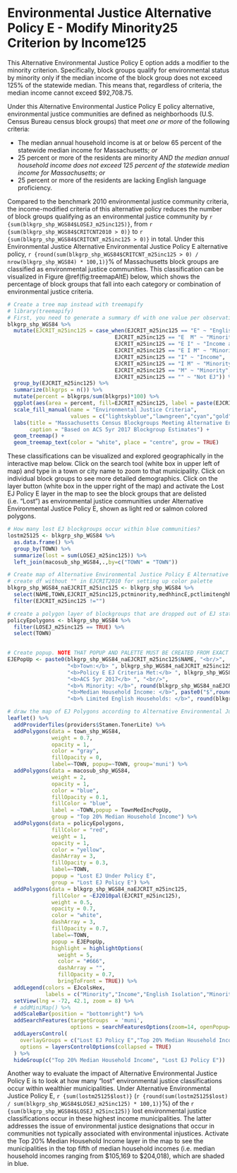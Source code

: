 # Environmental Justice Alternative Policy E - Modify Minority25 Criterion by Income125

This Alternative Environmental Justice Policy E option adds a modifier to the minority criterion. Specifically, block groups qualify for environmental status by minority only if the median income of the block group does not exceed 125% of the statewide median. This means that, regardless of criteria, the median income cannot exceed \$92,708.75. 

Under this Alternative Environmental Justice Policy E policy alternative, environmental justice communities are defined as neighborhoods (U.S. Census Bureau census block groups) that meet *one or more* of the following criteria: 

* The median annual household income is at or below 65 percent of the statewide median income for Massachusetts; *or*
* 25 percent or more of the residents are minority *AND the median annual household income does not exceed 125 percent of the statewide median income for Massachusetts*; *or*
* 25 percent or more of the residents are lacking English language proficiency.

Compared to the benchmark 2010 environmental justice community criteria, the income-modified criteria of this alternative policy reduces the number of block groups qualifying as an environmental justice community by `r {sum(blkgrp_shp_WGS84$LOSEJ_m25inc125)}`, from `r {sum(blkgrp_shp_WGS84$CRITCNT2010 > 0)}` to `r {sum(blkgrp_shp_WGS84$CRITCNT_m25inc125 > 0)}` in total. Under this Environmental Justice Alternative Environmental Justice Policy E alternative policy, `r {round(sum(blkgrp_shp_WGS84$CRITCNT_m25inc125 > 0) / nrow(blkgrp_shp_WGS84) * 100,1)}`% of Massachusetts block groups are classified as environmental justice communities. This classification can be visualized in Figure \@ref(fig:treemapAltE) below, which shows the percentage of block groups that fall into each category or combination of environmental justice criteria.

```r
# Create a tree map instead with treemapify
# library(treemapify)
# First, you need to generate a summary df with one value per observation or EJ criterion
blkgrp_shp_WGS84 %>% 
  mutate(EJCRIT_m25inc125 = case_when(EJCRIT_m25inc125 == "E" ~ "English Isolation",
                                  EJCRIT_m25inc125 == "E  M" ~ "Minority and English Isolation", 
                                  EJCRIT_m25inc125 == "E I" ~ "Income and English Isolation",
                                  EJCRIT_m25inc125 == "E I M" ~ "Minority, Income, and English Isolation",
                                  EJCRIT_m25inc125 == "I" ~ "Income",
                                  EJCRIT_m25inc125 == "I M" ~ "Minority and Income",
                                  EJCRIT_m25inc125 == "M" ~ "Minority",
                                  EJCRIT_m25inc125 == "" ~ "Not EJ")) %>% 
  group_by(EJCRIT_m25inc125) %>% 
  summarize(blkgrps = n()) %>% 
  mutate(percent = blkgrps/sum(blkgrps)*100) %>% 
  ggplot(aes(area = percent, fill=EJCRIT_m25inc125, label = paste(EJCRIT_m25inc125,paste(round(percent,1),"%"),sep="\n"))) + 
  scale_fill_manual(name = "Environmental Justice Criteria", 
                    values = c("lightskyblue","lawngreen","cyan","gold","deeppink","darkgreen","navyblue","gray88")) +
  labs(title = "Massachusetts Census Blockgroups Meeting Alternative Environmental Justice Policy E Criteria",
       caption = "Based on ACS 5yr 2017 Blockgroup Estimates") +
  geom_treemap() + 
  geom_treemap_text(color = "white", place = "centre", grow = TRUE)
```

These classifications can be visualized and explored geographically in the interactive map below. Click on the search tool (white box in upper left of map) and type in a town or city name to zoom to that municipality. Click on individual block groups to see more detailed demographics. Click on the layer button (white box in the upper right of the map) and activate the Lost EJ Policy E layer in the map to see the block groups that are delisted (i.e. "Lost") as environmental justice communities under Alternative Environmental Justice Policy E, shown as light red or salmon colored polygons. 

```r
# How many lost EJ blockgroups occur within blue communities?
lostm25125 <- blkgrp_shp_WGS84 %>% 
  as.data.frame() %>% 
  group_by(TOWN) %>% 
  summarize(lost = sum(LOSEJ_m25inc125)) %>% 
  left_join(macosub_shp_WGS84,.,by=c("TOWN" = "TOWN"))

# Create map of Alternative Environmental Justice Policy E Alternative EJ Policy polygons across state
# create df without "" in EJCRIT2010 for setting up color palette
blkgrp_shp_WGS84_naEJCRIT_m25inc125 <- blkgrp_shp_WGS84 %>%
  select(NAME,TOWN,EJCRIT_m25inc125,pctminority,medhhincE,pctlimitenghh) %>% 
  filter(EJCRIT_m25inc125 !="")

# create a polygon layer of blockgroups that are dropped out of EJ status by criteria change
policyEpolygons <- blkgrp_shp_WGS84 %>% 
  filter(LOSEJ_m25inc125 == TRUE) %>% 
  select(TOWN)
  

# Create popup. NOTE THAT POPUP AND PALETTE MUST BE CREATED FROM EXACT SAME DF AS USED IN leaflet() MAP. OTHERWISE, POPUPS WILL SHOW UP IN THE WRONG LOCATION!
EJEPopUp <- paste0(blkgrp_shp_WGS84_naEJCRIT_m25inc125$NAME, "<br/>",
                   "<b>Town:</b> ", blkgrp_shp_WGS84_naEJCRIT_m25inc125$TOWN, "<br/>",
                   "<b>Policy E EJ Criteria Met:</b> ", blkgrp_shp_WGS84_naEJCRIT_m25inc125$EJCRIT_m25inc125, "<br/>",
                   "<b>ACS 5yr 2017</b> ", "<br/>",
                   "<b>% Minority: </b>", round(blkgrp_shp_WGS84_naEJCRIT_m25inc125$pctminority,1),"<br/>",
                   "<b>Median Household Income: </b>", paste0("$",round(blkgrp_shp_WGS84_naEJCRIT_m25inc125$medhhincE)),"<br/>",
                   "<b>% Limited English Households: </b>", round(blkgrp_shp_WGS84_naEJCRIT_m25inc125$pctlimitenghh,1))

# draw the map of EJ Polygons according to Alternative Environmental Justice Policy E EJ Policy. Faded red/salmong colored polygons represent blockgroups that lose EJ status when the income criteria modifies minority and English isolation. 
leaflet() %>% 
  addProviderTiles(providers$Stamen.TonerLite) %>% 
  addPolygons(data = town_shp_WGS84,
              weight = 0.7,
              opacity = 1,
              color = "gray",
              fillOpacity = 0,
              label=~TOWN, popup=~TOWN, group='muni') %>% 
  addPolygons(data = macosub_shp_WGS84,
              weight = 2,
              opacity = 1,
              color = "blue",
              fillOpacity = 0.1,
              fillColor = "blue",
              label = ~TOWN,popup = TownMedIncPopUp,
              group = "Top 20% Median Household Income") %>% 
  addPolygons(data = policyEpolygons,
              fillColor = "red",
              weight = 1,
              opacity = 1,
              color = "yellow",
              dashArray = 3,
              fillOpacity = 0.3,
              label=~TOWN,
              popup = "Lost EJ Under Policy E",
              group = "Lost EJ Policy E") %>% 
  addPolygons(data = blkgrp_shp_WGS84_naEJCRIT_m25inc125,
              fillColor = ~EJ2010pal(EJCRIT_m25inc125), 
              weight = 0.5,
              opacity = 0.7,
              color = "white",
              dashArray = 3,
              fillOpacity = 0.7,
              label=~TOWN, 
              popup = EJEPopUp,
              highlight = highlightOptions(
                weight = 5,
                color = "#666",
                dashArray = "",
                fillOpacity = 0.7,
                bringToFront = TRUE)) %>% 
  addLegend(colors = EJcolsHex, 
            labels = c("Minority","Income","English Isolation","Minority and Income","Minority and English Isolation","Income and English Isolation","Minority, Income, and English Isolation"), title = "Environmental Justice Populations", position = "bottomleft") %>% 
  setView(lng = -72, 42.1, zoom = 8) %>% 
  # addMiniMap() %>% 
  addScaleBar(position = "bottomright") %>% 
  addSearchFeatures(targetGroups  = 'muni', 
                    options = searchFeaturesOptions(zoom=14, openPopup=TRUE, hideMarkerOnCollapse=T)) %>% 
  addLayersControl(
    overlayGroups = c("Lost EJ Policy E","Top 20% Median Household Income"),
    options = layersControlOptions(collapsed = TRUE)
  ) %>% 
  hideGroup(c("Top 20% Median Household Income", "Lost EJ Policy E"))
```

Another way to evaluate the impact of Alternative Environmental Justice Policy E is to look at how many "lost" environmental justice classifications occur within wealthier municipalities. Under Alternative Environmental Justice Policy E, `r {sum(lostm25125$lost)}` (`r {round(sum(lostm25125$lost) / sum(blkgrp_shp_WGS84$LOSEJ_m25inc125) * 100,1)}`%) of the `r {sum(blkgrp_shp_WGS84$LOSEJ_m25inc125)}` lost environmental justice classifications occur in these highest income municipalities. The latter addresses the issue of environmental justice designations that occur in communities not typically associated with environmental injustices. Activate the Top 20% Median Household Income layer in the map to see the municipalities in the top fifth of median household incomes (i.e. median household incomes ranging from \$105,169 to \$204,018), which are shaded in blue. 